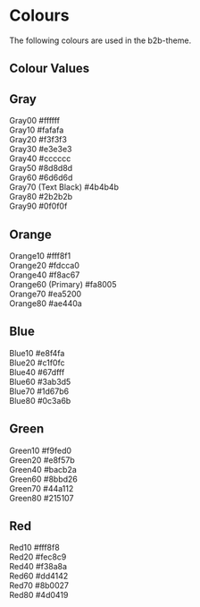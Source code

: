 
<Meta title="Colours" />

# Colours

The following colours are used in the b2b-theme.

## Colour Values

<Canvas>
  <Story name="Gray">
    <div style={{ padding: '0.5rem 1rem', fontFamily: 'Inter' }}>
      <h2>Gray</h2>
      <div style={{ display: 'inline-block', width: '260px' }}>
        <div
          style={{
            background: '#ffffff',
            color: 'black',
            padding: '8px',
            display: 'flex',
            justifyContent: 'space-between',
          }}
        >
          <span>Gray00</span>
          <span>#ffffff</span>
        </div>
        <div
          style={{
            background: '#fafafa',
            color: 'black',
            padding: '8px',
            display: 'flex',
            justifyContent: 'space-between',
          }}
        >
          <span>Gray10</span>
          <span>#fafafa</span>
        </div>
        <div
          style={{
            background: '#f3f3f3',
            color: 'black',
            padding: '8px',
            display: 'flex',
            justifyContent: 'space-between',
          }}
        >
          <span>Gray20</span>
          <span>#f3f3f3</span>
        </div>
        <div
          style={{
            background: '#e3e3e3',
            color: 'black',
            padding: '8px',
            display: 'flex',
            justifyContent: 'space-between',
          }}
        >
          <span>Gray30</span>
          <span>#e3e3e3</span>
        </div>
        <div
          style={{
            background: '#cccccc',
            color: 'black',
            padding: '8px',
            display: 'flex',
            justifyContent: 'space-between',
          }}
        >
          <span>Gray40</span>
          <span>#cccccc</span>
        </div>
        <div
          style={{
            background: '#8d8d8d',
            color: 'white',
            padding: '8px',
            display: 'flex',
            justifyContent: 'space-between',
          }}
        >
          <span>Gray50</span>
          <span>#8d8d8d</span>
        </div>
        <div
          style={{
            background: '#6d6d6d',
            color: 'white',
            padding: '8px',
            display: 'flex',
            justifyContent: 'space-between',
          }}
        >
          <span>Gray60</span>
          <span>#6d6d6d</span>
        </div>
        <div
          style={{
            background: '#4b4b4b',
            color: 'white',
            padding: '8px',
            display: 'flex',
            justifyContent: 'space-between',
          }}
        >
          <span>Gray70 (Text Black)</span>
          <span>#4b4b4b</span>
        </div>
        <div
          style={{
            background: '#2b2b2b',
            color: 'white',
            padding: '8px',
            display: 'flex',
            justifyContent: 'space-between',
          }}
        >
          <span>Gray80</span>
          <span>#2b2b2b</span>
        </div>
        <div
          style={{
            background: '#0f0f0f',
            color: 'white',
            padding: '8px',
            display: 'flex',
            justifyContent: 'space-between',
          }}
        >
          <span>Gray90</span>
          <span>#0f0f0f</span>
        </div>
      </div>
    </div>
  </Story>
  <Story name="Orange">
    <div style={{ padding: '0.5rem 1rem', fontFamily: 'Inter' }}>
      <h2>Orange</h2>
      <div style={{ display: 'inline-block', width: '260px' }}>
        <div
          style={{
            background: '#fff8f1',
            color: 'black',
            padding: '8px',
            display: 'flex',
            justifyContent: 'space-between',
          }}
        >
          <span>Orange10</span>
          <span>#fff8f1</span>
        </div>
        <div
          style={{
            background: '#fdcca0',
            color: 'black',
            padding: '8px',
            display: 'flex',
            justifyContent: 'space-between',
          }}
        >
          <span>Orange20</span>
          <span>#fdcca0</span>
        </div>
        <div
          style={{
            background: '#f8ac67',
            color: 'black',
            padding: '8px',
            display: 'flex',
            justifyContent: 'space-between',
          }}
        >
          <span>Orange40</span>
          <span>#f8ac67</span>
        </div>
        <div
          style={{
            background: '#fa8005',
            color: 'black',
            padding: '8px',
            display: 'flex',
            justifyContent: 'space-between',
          }}
        >
          <span>Orange60 (Primary)</span>
          <span>#fa8005</span>
        </div>
        <div
          style={{
            background: '#ea5200',
            color: 'black',
            padding: '8px',
            display: 'flex',
            justifyContent: 'space-between',
          }}
        >
          <span>Orange70</span>
          <span>#ea5200</span>
        </div>
        <div
          style={{
            background: '#ae440a',
            color: 'black',
            padding: '8px',
            display: 'flex',
            justifyContent: 'space-between',
          }}
        >
          <span>Orange80</span>
          <span>#ae440a</span>
        </div>
      </div>
    </div>
  </Story>
  <Story name="Blue">
    <div style={{ padding: '0.5rem 1rem', fontFamily: 'Inter' }}>
      <h2>Blue</h2>
      <div style={{ display: 'inline-block', width: '260px' }}>
        <div
          style={{
            background: '#e8f4fa',
            color: 'black',
            padding: '8px',
            display: 'flex',
            justifyContent: 'space-between',
          }}
        >
          <span>Blue10</span>
          <span>#e8f4fa</span>
        </div>
        <div
          style={{
            background: '#c1f0fc',
            color: 'black',
            padding: '8px',
            display: 'flex',
            justifyContent: 'space-between',
          }}
        >
          <span>Blue20</span>
          <span>#c1f0fc</span>
        </div>
        <div
          style={{
            background: '#67dfff',
            color: 'black',
            padding: '8px',
            display: 'flex',
            justifyContent: 'space-between',
          }}
        >
          <span>Blue40</span>
          <span>#67dfff</span>
        </div>
        <div
          style={{
            background: '#3ab3d5',
            color: 'white',
            padding: '8px',
            display: 'flex',
            justifyContent: 'space-between',
          }}
        >
          <span>Blue60</span>
          <span>#3ab3d5</span>
        </div>
        <div
          style={{
            background: '#1d67b6',
            color: 'white',
            padding: '8px',
            display: 'flex',
            justifyContent: 'space-between',
          }}
        >
          <span>Blue70</span>
          <span>#1d67b6</span>
        </div>
        <div
          style={{
            background: '#0c3a6b',
            color: 'white',
            padding: '8px',
            display: 'flex',
            justifyContent: 'space-between',
          }}
        >
          <span>Blue80</span>
          <span>#0c3a6b</span>
        </div>
      </div>
    </div>
  </Story>
  <Story name="Green">
    <div style={{ padding: '0.5rem 1rem', fontFamily: 'Inter' }}>
      <h2>Green</h2>
      <div style={{ display: 'inline-block', width: '260px' }}>
        <div
          style={{
            background: '#f9fed0',
            color: 'black',
            padding: '8px',
            display: 'flex',
            justifyContent: 'space-between',
          }}
        >
          <span>Green10</span>
          <span>#f9fed0</span>
        </div>
        <div
          style={{
            background: '#e8f57b',
            color: 'black',
            padding: '8px',
            display: 'flex',
            justifyContent: 'space-between',
          }}
        >
          <span>Green20</span>
          <span>#e8f57b</span>
        </div>
        <div
          style={{
            background: '#bacb2a',
            color: 'black',
            padding: '8px',
            display: 'flex',
            justifyContent: 'space-between',
          }}
        >
          <span>Green40</span>
          <span>#bacb2a</span>
        </div>
        <div
          style={{
            background: '#8bbd26',
            color: 'black',
            padding: '8px',
            display: 'flex',
            justifyContent: 'space-between',
          }}
        >
          <span>Green60</span>
          <span>#8bbd26</span>
        </div>
        <div
          style={{
            background: '#44a112',
            color: 'white',
            padding: '8px',
            display: 'flex',
            justifyContent: 'space-between',
          }}
        >
          <span>Green70</span>
          <span>#44a112</span>
        </div>
        <div
          style={{
            background: '#215107',
            color: 'white',
            padding: '8px',
            display: 'flex',
            justifyContent: 'space-between',
          }}
        >
          <span>Green80</span>
          <span>#215107</span>
        </div>
      </div>
    </div>
  </Story>
  <Story name="Red">
    <div style={{ padding: '0.5rem 1rem', fontFamily: 'Inter' }}>
      <h2>Red</h2>
      <div style={{ display: 'inline-block', width: '260px' }}>
        <div
          style={{
            background: '#fff8f8',
            color: 'black',
            padding: '8px',
            display: 'flex',
            justifyContent: 'space-between',
          }}
        >
          <span>Red10</span>
          <span>#fff8f8</span>
        </div>
        <div
          style={{
            background: '#fec8c9',
            color: 'black',
            padding: '8px',
            display: 'flex',
            justifyContent: 'space-between',
          }}
        >
          <span>Red20</span>
          <span>#fec8c9</span>
        </div>
        <div
          style={{
            background: '#f38a8a',
            color: 'black',
            padding: '8px',
            display: 'flex',
            justifyContent: 'space-between',
          }}
        >
          <span>Red40</span>
          <span>#f38a8a</span>
        </div>
        <div
          style={{
            background: '#dd4142',
            color: 'black',
            padding: '8px',
            display: 'flex',
            justifyContent: 'space-between',
          }}
        >
          <span>Red60</span>
          <span>#dd4142</span>
        </div>
        <div
          style={{
            background: '#8b0027',
            color: 'white',
            padding: '8px',
            display: 'flex',
            justifyContent: 'space-between',
          }}
        >
          <span>Red70</span>
          <span>#8b0027</span>
        </div>
        <div
          style={{
            background: '#4d0419',
            color: 'white',
            padding: '8px',
            display: 'flex',
            justifyContent: 'space-between',
          }}
        >
          <span>Red80</span>
          <span>#4d0419</span>
        </div>
      </div>
    </div>
  </Story>
</Canvas>

